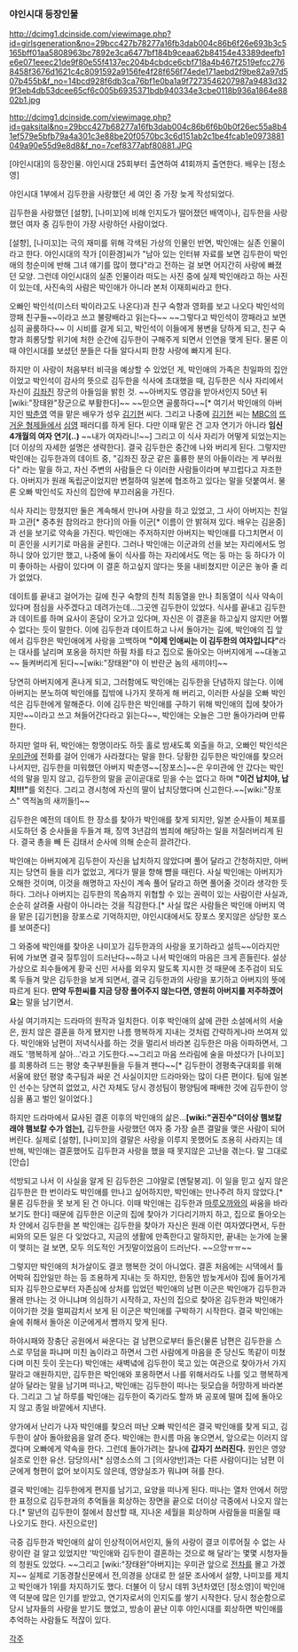 === 야인시대 등장인물 ===
http://dcimg1.dcinside.com/viewimage.php?id=girlsgeneration&no=29bcc427b78277a16fb3dab004c86b6f26e693b3c5165bff01aa5808963bc7892e3ca6477bf184b9ceaa62b84154e43389deefb1e6e071eeec21de9f80e55f4137ec204b4cbdce6cbf718a4b467f2519efcc2768458f3676d1621c4c8091592a9156fe4f28f656f74ede171aebd2f9be82a97d507b455b&f_no=14bcd928f6db3ca76bf1e0ba1a9f7273546207987a9483d329f3eb4db53dcee65cf6c005b6935371bdb940334e3cbe0118b936a1864e8802b1.jpg

http://dcimg1.dcinside.com/viewimage.php?id=gaksital&no=29bcc427b68277a16fb3dab004c86b6f6b0b0f26ec55a8b41ef579e5bfb79a4a301c3e88be20f0570bc3c6d151ab2c1be4fcab1e0973881049a90e55d9e8d8&f_no=7cef8377abf80881.JPG
{{{#!html
<iframe width="420" height="315" src="http://flvs.daum.net/flvPlayerOut.swf?vid=i1wvsMM7imE$&ref=www.rigvedawiki.net" frameborder="0" allowfullscreen></iframe>}}}

[야인시대]의 등장인물. 야인시대 25회부터 출연하여 41회까지 출연한다. 배우는 [정소영]

야인시대 1부에서 김두한을 사랑했던 세 여인 중 가장 늦게 작성되었다.

김두한을 사랑했던 [설향], [나미꼬]에 비해 인지도가 떨어졌던 배역이나, 김두한을 사랑했던 여자 중 김두한이 가장 사랑하던 사람이었다.

[설향], [나미꼬]는 극의 재미를 위해 각색된 가상의 인물인 반면, 박인애는 실존 인물이라고 한다. 야인시대의 작가 [이환경]씨가 "남아 있는 인터뷰 자료를 보면 김두한이 박인애의 청순미에 반해 그녀 얘기를 많이 했다"라고 전하는 걸 보면 어지간히 사랑에 빠졌던 모양. 그런데 야인시대의 실존 인물이라 떠도는 사진 중에 실제 박인애라고 하는 사진이 있는데, 사진속의 사람은 박인애가 아니라 본처 이재희씨라고 한다.

오빠인 박인석(미스터 박이라고도 나온다)과 친구 숙향과 영화를 보고 나오다 박인석의 깡패 친구들~~이라고 쓰고 불량배라고 읽는다~~ ~~그렇다고 박인석이 깡패라고 보면 심히 골룸하다~~ 이 시비를 걸게 되고, 박인석이 이들에게 봉변을 당하게 되고, 친구 숙향과 희롱당할 위기에 처한 순간에 김두한이 구해주게 되면서 인연을 맺게 된다. 물론 이 때 야인시대를 보셨던 분들은 다들 알다시피 한창 사랑에 빠지게 된다.

하지만 이 사랑이 처음부터 비극을 예상할 수 있었던 게, 박인애의 가족은 친일파의 집안이었고 박인석이 감사의 뜻으로 김두한을 식사에 초대했을 때, 김두한은 식사 자리에서 자신이 [[김좌진]] 장군의 아들임을 밝힌 것. ~~아버지도 영감을 받아서인지 50년 뒤 [wiki:"장태완"장군으로 부활한다]~~ ~~믿으면 골룸하다~~[* 여기서 박인애의 아버지인 [[박춘영]] 역을 맡은 배우가 성우 [[김기현]] 씨다. 그리고 나중에 [[김기현]] 씨는 [[MBC]]의 [[뜨거운 형제들]]에서 [[심영]] 패러디를 하게 된다. 다만 이때 맡은 건 고자 연기가 아니라 '''임신 4개월의 여자 연기(..)''' ~~내가 여자라니!~~] 그리고 이 식사 자리가 어떻게 되었는지는 [더 이상의 자세한 설명은 생략한다]. 결국 김두한은 중간에 나와 버리게 된다.
그렇지만 박인애는 김두한과의 데이트 중, "김좌진 장군 같은 훌륭한 분의 아들이라는 게 부러웠다" 라는 말을 하고, 자신 주변의 사람들은 다 이러한 사람들이라며 부끄럽다고 자조한다. 아버지가 원래 독립군이었지만 변절하여 일본에 협조하고 있다는 말을 덧붙여서. 물론 오빠 박인석도 자신의 집안에 부끄러움을 가진다.

식사 자리는 망쳤지만 둘은 계속해서 만나며 사랑을 하고 있었고, 그 사이 아버지는 친일파 고관[* 중추원 참의라고 한다]의 아들 이군[* 이름이 안 밝혀져 있다. 배우는 김윤중]과 선을 보기로 약속을 가진다. 박인애는 주저하지만 아버지는 박인애를 다그치면서 이미 혼인을 시키기로 마음을 굳힌다. 그러나 박인애는 이군과의 선을 보는 자리에서도 멍하니 앉아 있기만 했고, 나중에 둘이 식사를 하는 자리에서도 먹는 둥 마는 둥 하다가 이미 좋아하는 사람이 있다며 이 결혼 하고싶지 않다는 뜻을 내비쳤지만 이군은 놓아 줄 리가 없었다.

데이트를 끝내고 걸어가는 길에 친구 숙향의 친척 최동열을 만나 최동열이 식사 약속이 있다며 점심을 사주겠다고 데려가는데...그곳엔 김두한이 있었다. 식사를 끝내고 김두한과 데이트를 하며 요사이 혼담이 오가고 있다며, 자신은 이 결혼을 하고싶지 않지만 어쩔 수 없다는 듯이 말한다. 이에 김두한과 데이트하고 나서 돌아가는 길에, 박인애의 집 앞에서 김두한은 박인애에게 사랑을 고백하며 '''"이제 인애씨는 이 김두한의 여자입니다"'''라는 대사를 날리며 포옹을 하지만 하필 차를 타고 집으로 돌아오는 아버지에게 ~~대놓고~~ 들켜버리게 된다~~[wiki:"장태완"야 이 반란군 놈의 새끼야!]~~

당연히 아버지에게 혼나게 되고, 그러함에도 박인애는 김두한을 단념하지 않는다. 이에 아버지는 분노하여 박인애를 집밖에 나가지 못하게 해 버리고, 이러한 사실을 오빠 박인석은 김두한에게 말해준다. 이에 김두한은 박인애를 구하기 위해 박인애의 집에 찾아가지만~~이라고 쓰고 쳐들어간다라고 읽는다~~, 박인애는 오늘은 그만 돌아가라며 만류한다.

하지만 얼마 뒤, 박인애는 항명이라도 하듯 홀로 밤새도록 외출을 하고, 오빠인 박인석은 [[우미관]]에 전화를 걸어 인애가 사라졌다는 말을 한다. 당황한 김두한은 박인애를 찾으러 나서지만, 김두한을 미워했던 아버지 박춘영~~[장포스]~~은 우미관에 안 갔다는 박인석의 말을 믿지 않고, 김두한의 말을 곧이곧대로 믿을 수는 없다고 하며 '''"이건 납치야, 납치!!!"'''를 외친다. 그리고 경시청에 자신의 딸이 납치당했다며 신고한다.~~[wiki:"장포스" 역적놈의 새끼들!]~~

김두한은 예전의 데이트 한 장소를 찾아가 박인애를 찾게 되지만, 일본 순사들이 체포를 시도하던 중 순사들을 두들겨 패, 징역 3년감의 범죄에 해당하는 일을 저질러버리게 된다. 결국 총을 빼 든 김태서 순사에 의해 순순히 끌려간다.

박인애는 아버지에게 김두한이 자신을 납치하지 않았다며 풀어 달라고 간청하지만, 아버지는 당연히 들을 리가 없었고, 게다가 딸을 향해 뺨을 때린다. 사실 박인애는 아버지가 오해한 것이며, 이것을 해명하고 자신이 계속 풀어 달라고 하면 풀어줄 것이라 생각한 듯 하다. 그러나 아버지는 김두한의 목숨까지 위협할 수 있는 권력이 있는 사람이란 사실과, 순순히 살려줄 사람이 아니라는 것을 직감한다.[* 사실 많은 사람들은 박인애 아버지 역을 맡은 [김기현]을 장포스로 기억하지만, 야인시대에서도 장포스 못지않은 상당한 포스를 보여준다]

그 와중에 박인애를 찾아온 나미꼬가 김두한과의 사랑을 포기하라고 설득~~이라지만 뒤에 가보면 결국 질투임이 드러난다~~하고 나서 박인애의 마음은 크게 흔들린다. 설상가상으로 죄수들에게 황국 신민 서사를 외우지 말도록 지시한 것 때문에 초주검이 되도록 두들겨 맞은 김두한을 보게 되면서, 결국 김두한과의 사랑을 포기하고 아버지의 뜻에 따르게 된다. '''만약 두한씨를 지금 당장 풀어주지 않는다면, 영원히 아버지를 저주하겠어요'''는 말을 남기면서.

사실 여기까지는 드라마의 원작과 일치한다. 이후 박인애의 삶에 관한 소설에서의 서술은, 원치 않은 결혼을 하게 됐지만 나름 행복하게 지내는 것처럼 간략하게나마 쓰여져 있다. 박인애와 남편이 저녁식사를 하는 것을 멀리서 바라본 김두한은 마음 아파하면서, 그래도 '행복하게 살아...'라고 기도한다.~~그리고 마음 쓰라림에 술을 마셨다가 [나미꼬]를 희롱하려 드는 평양 축구부원들을 두들겨 팬다~~[* 김두한이 경평축구대회를 위해 서울에 왔던 평양 축구팀과 싸운 건 사실이지만 드라마와는 많이 다른 편이다. 팀에 일본인 선수는 당연히 없었고, 사건 자체도 당시 경성팀이 평양팀에 패배한 것에 김두한이 앙심을 품고 벌인 일이었다.]

하지만 드라마에서 묘사된 결혼 이후의 박인애의 삶은...'''[wiki:"권진수"더이상 햄보칼래야 햄보칼 수가 엄는],''' 김두한을 사랑했던 여자 중 가장 슬픈 결말을 맺은 사람이 되어버린다. 실제로 [설향], [나미꼬]의 결말은 사랑을 이루지 못했어도 조용히 사라지는 데 반해, 박인애는 결혼했어도 김두한과 사랑을 했을 때 못지않은 고난을 겪는다. 말 그대로 [안습]

석방되고 나서 이 사실을 알게 된 김두한은 그야말로 [멘탈붕괴]. 이 일을 믿고 싶지 않은 김두한은 한 번이라도 박인애를 만나고 싶어하지만, 박인애는 만나주려 하지 않았다.[* 물론 김두한을 못 보게 된 건 아니다. 이때 박인애는 김두한과 [[마루오까]]와의 싸움을 바라보기도 한다] 때문에 김두한은 이군의 집에 찾아가 기다리기까지 하고, 집으로 돌아오는 차 안에서 김두한을 본 박인애는 김두한을 찾아가 자신은 원래 이런 여자였다면서, 두한씨와의 모든 일은 다 잊었다고, 지금의 생활에 만족한다고 말하지만, 끝내는 눈가에 눈물이 맺히는 걸 보면, 모두 의도적인 거짓말이었음이 드러난다. ~~으앙ㅠㅠ~~

그렇지만 박인애의 처가살이도 결코 행복한 것이 아니었다. 결혼 처음에는 시댁에서 틀어박혀 집안일만 하는 등 조용하게 지내는 듯 하지만, 한동안 밤늦게서야 집에 들어가게 되자 김두한으로부터 자존심에 상처를 입었던 박인애의 남편 이군은 박인애가 김두한과 몰래 만나는 것 아니냐며 의심하기 시작하고, 자신의 집으로 찾아온 김두한과 박인애가 이야기한 것을 멀찌감치서 보게 된 이군은 박인애를 구박하기 시작한다. 결국 박인애는 술에 취해서 돌아온 이군에게서 뺨까지 맞게 된다.

하야시패와 장충단 공원에서 싸운다는 걸 남편으로부터 들은(물론 남편은 김두한을 스스로 무덤을 파냐며 미친 놈이라고 하면서 그런 사람에게 마음을 준 당신도 똑같이 미쳤다며 미친 듯이 웃는다) 박인애는 새벽녘에 김두한이 묵고 있는 여관으로 찾아가서 가지 말라고 애원하지만, 김두한은 박인애와 포옹하면서 나를 위해서라도 나를 잊고 행복하게 살아 달라는 말을 남기며 떠나고, 박인애는 김두한이 떠나는 뒷모습을 허망하게 바라본다. 그리고 그 날 하루를 박인애는 김두한이 죽기라도 할까 봐 공포에 떨며 집에 돌아오지 않고 종일 바깥에서 지낸다.

양가에서 난리가 나자 박인애를 찾으러 떠난 오빠 박인석은 결국 박인애를 찾게 되고, 김두한이 살아 돌아왔음을 알려 준다. 박인애는 한시름 마음 놓으면서, 앞으로는 이러지 않겠다며 오빠에게 약속을 한다. 그런데 돌아가려는 찰나에 '''갑자기 쓰러진다.''' 원인은 영양실조로 인한 유산. 담당의사[* 심영소스의 그 [의사양반]과는 다른 사람이다]는 남편 이군에게 형편이 없어 보이지도 않은데, 영양실조가 뭐냐며 혀를 찬다.

결국 박인애는 김두한에게 편지를 남기고, 요양을 떠나게 된다. 떠나는 열차 안에서 허망한 표정으로 김두한과의 추억들을 회상하는 장면을 끝으로 더이상 극중에서 나오지 않는다.[* 말년의 김두한이 절에서 참선할 때, 지나온 세월을 회상하며 사람들을 떠올릴 때 나오기도 한다. 사진으로만]

극중 김두한과 박인애의 삶이 인상적이어서인지, 둘의 사랑이 결코 이루어질 수 없는 사랑이란 걸 알고 있었지만 '박인애와 김두한이 결혼하는 것으로 해 달라'는 몇몇 시청자들의 청원도 있었다. ~~그리고 [wiki:"장태완"아버지]는 우미관 앞으로 [[전차]]를 몰고 가겠지~~ 실제로 기동경찰신문에서 전,의경을 상대로 한 설문 조사에서 설향, 나미꼬를 제치고 박인애가 1위를 차지하기도 했다. 더불어 이 당시 데뷔 3년차였던 [정소영]이 박인애 역 덕분에 많은 인기를 받았고, 연기자로서의 인지도를 쌓기 시작한다. 당시 청순함으로 당시 남자들의 사랑을 받기도 했었고, 방송이 끝난 이후 야인시대를 회상하면 박인애를 추억하는 사람들도 적잖이 있다.

[[각주]]
